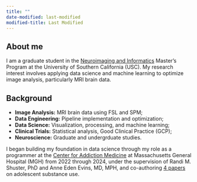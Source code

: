 ```yaml
---
title: ""
date-modified: last-modified
modified-title: Last Modified
---
```


## About me

I am a graduate student in the [Neuroimaging and Informatics](https://niin.usc.edu/about#program) Master's Program at the University of Southern California (USC). My research interest involves applying data science and machine learning to optimize image analysis, particularly MRI brain data.

## Background

-   **Image Analysis:** MRI brain data using FSL and SPM;
-   **Data Engineering:** Pipeline implementation and optimization;
-   **Data Science:** Visualization, processing, and machine learning;
-   **Clinical Trials:** Statistical analysis, Good Clinical Practice (GCP);
-   **Neuroscience:** Graduate and undergrduate studies.

I began building my foundation in data science through my role as a programmer at the [Center for Addiction Medicine](https://www.mghaddictionmedicine.com) at Massachusetts General Hospital (MGH) from 2022 through 2024, under the supervision of Randi M. Shuster, PhD and Anne Eden Evins, MD, MPH, and co-authoring [4 papers](/publications.qmd) on adolescent substance use.
